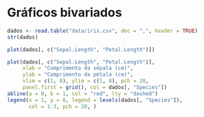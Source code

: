# Gráficos bivariados

```r
dados <- read.table("data/iris.csv", dec = ",", header = TRUE)
str(dados)
```

```r
plot(dados[, c("Sepal.Length", "Petal.Length")])
```


```r
plot(dados[, c("Sepal.Length", "Petal.Length")],
     xlab = "Comprimento da sépala (cm)",
     ylab = "Comprimento da pétala (cm)",
     xlim = c(1, 8), ylim = c(1, 8), pch = 20,
     panel.first = grid(), col = dados[, "Species"])
abline(a = 0, b = 1, col = "red", lty = "dashed")
legend(x = 1, y = 8, legend = levels(dados[, "Species"]), 
       col = 1:3, pch = 20, )
```
